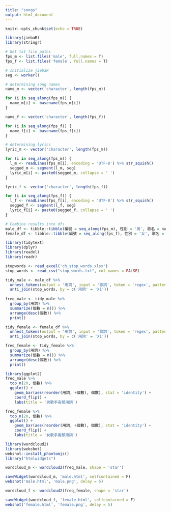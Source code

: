 ```yaml
---
title: "songs"
output: html_document
---
```


```r
knitr::opts_chunk$set(echo = TRUE)
```


```r
library(jiebaR)
library(stringr)

# Get txt file paths
fps_m <- list.files('male', full.names = T)
fps_f <- list.files('female', full.names = T)

# Initialize jiebaR
seg <- worker()

# determining song names
name_m <- vector('character', length(fps_m))

for (i in seq_along(fps_m)) {
  name_m[i] <- basename(fps_m[i])
}

name_f <- vector('character', length(fps_f))

for (i in seq_along(fps_f)) {
  name_f[i] <- basename(fps_f[i])
}

# determining lyrics
lyric_m <- vector('character', length(fps_m))

for (i in seq_along(fps_m)) {
  l_m <- readLines(fps_m[i], encoding = 'UTF-8') %>% str_squish()
  segged_m <- segment(l_m, seg)
  lyric_m[i] <- paste0(segged_m, collapse = ' ')
}

lyric_f <- vector('character', length(fps_f))

for (i in seq_along(fps_f)) {
  l_f <- readLines(fps_f[i], encoding = 'UTF-8') %>% str_squish()
  segged_f <- segment(l_f, seg)
  lyric_f[i] <- paste0(segged_f, collapse = ' ')
}

# Combine results into dfs
male_df <- tibble::tibble(編號 = seq_along(fps_m), 性別 = '男', 歌名 = name_m, 歌詞 = lyric_m)
female_df <- tibble::tibble(編號 = seq_along(fps_f), 性別 = '女', 歌名 = name_f, 歌詞 = lyric_f)

```

```r
library(tidytext)
library(dplyr)
library(readxl)
library(readr)

stopwords <- read_excel('ch_stop_words.xlsx')
stop_words <- read_csv("stop_words.txt", col_names = FALSE)

tidy_male <- male_df %>%
  unnest_tokens(output = '用詞', input = '歌詞', token = 'regex', pattern = ' ') %>%
  anti_join(stop_words, by = c('用詞' = 'X1'))
  
freq_male <- tidy_male %>% 
  group_by(用詞) %>% 
  summarize(個數 = n()) %>%
  arrange(desc(個數)) %>%
  print()

tidy_female <- female_df %>%
  unnest_tokens(output = '用詞', input = '歌詞', token = 'regex', pattern = ' ') %>%
  anti_join(stop_words, by = c('用詞' = 'X1'))

freq_female <- tidy_female %>% 
  group_by(用詞) %>%
  summarize(個數 = n()) %>%
  arrange(desc(個數)) %>%
  print()
```

```r
library(ggplot2)
freq_male %>%
  top_n(20, 個數) %>%
  ggplot() +
    geom_bar(aes(reorder(用詞, +個數), 個數), stat = 'identity') +
    coord_flip() +
    labs(title = '男歌手高頻用詞')

freq_female %>%
  top_n(20, 個數) %>%
  ggplot() +
    geom_bar(aes(reorder(用詞, +個數), 個數), stat = 'identity') +
    coord_flip() +
    labs(title = '女歌手高頻用詞')
```

```r
library(wordcloud2)
library(webshot)
webshot::install_phantomjs()
library("htmlwidgets")

wordcloud_m <- wordcloud2(freq_male, shape = 'star')

saveWidget(wordcloud_m, 'male.html', selfcontained = F)
webshot('male.html', 'male.png', delay = 5)

```



```r
wordcloud_f <- wordcloud2(freq_female, shape = 'star')

saveWidget(wordcloud_f, 'female.html', selfcontained = F)
webshot('female.html', 'female.png', delay = 5)

```




